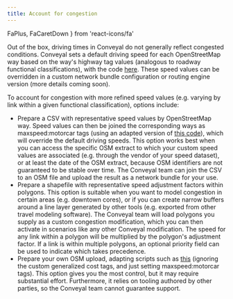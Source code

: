 ```yaml
---
title: Account for congestion
---
```


  FaPlus,
  FaCaretDown
} from 'react-icons/fa'

Out of the box, driving times in Conveyal do not generally reflect congested conditions. Conveyal sets a default driving speed for each OpenStreetMap way based on the way's highway tag values (analogous to roadway functional classifications), with the code [here](https://github.com/conveyal/r5/blob/dev/src/main/java/com/conveyal/r5/point_to_point/builder/SpeedConfig.java#L62). These speed values can be overridden in a custom network bundle configuration or routing engine version (more details coming soon). 

To account for congestion with more refined speed values (e.g. varying by link within a given functional classification), options include:
 * Prepare a CSV with representative speed values by OpenStreetMap way. Speed values can then be joined the corresponding ways as maxspeed:motorcar tags (using an adapted version of [this code](https://github.com/conveyal/r5/blob/dev/src/main/java/com/conveyal/osmlib/main/SpeedSetter.java)), which will override the default driving speeds. This option works best when you can access the specific OSM extract to which your custom speed values are associated (e.g. through the vendor of your speed dataset), or at least the date of the OSM extract, because OSM identifiers are not guaranteed to be stable over time. The Conveyal team can join the CSV to an OSM file and upload the result as a network bundle for your use.
 * Prepare a shapefile with representative speed adjustment factors within polygons. This option is suitable when you want to model congestion in certain areas (e.g. downtown cores), or if you can create narrow buffers around a line layer generated by other tools (e.g. exported from other travel modeling software). The Conveyal team will load polygons you supply as a custom congestion modification, which you can then activate in scenarios like any other Conveyal modification. The speed for any link within a polygon will be multiplied by the polygon's adjustment factor. If a link is within multiple polygons, an optional priority field can be used to indicate which takes precedence.
 * Prepare your own OSM upload, adapting scripts such as [this](https://github.com/RSGInc/ladot_analysis_dataprep) (ignoring the custom generalized cost tags, and just setting maxspeed:motorcar  tags). This option gives you the most control, but it may require substantial effort. Furthermore, it relies on tooling authored by other parties, so the Conveyal team cannot guarantee support.

